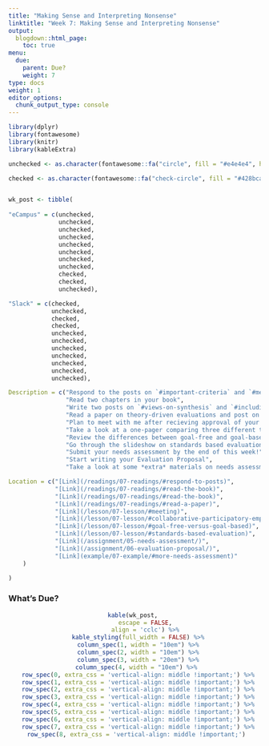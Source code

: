 ```yaml
---
title: "Making Sense and Interpreting Nonsense"
linktitle: "Week 7: Making Sense and Interpreting Nonsense"
output:
  blogdown::html_page:
    toc: true
menu:
  due:
    parent: Due?
    weight: 7
type: docs
weight: 1
editor_options: 
  chunk_output_type: console
---
```


```r
library(dplyr)
library(fontawesome)
library(knitr)
library(kableExtra)
```

```r
unchecked <- as.character(fontawesome::fa("circle", fill = "#e4e4e4", height = "15px"))

checked <- as.character(fontawesome::fa("check-circle", fill = "#428bca", height = "15px"))


wk_post <- tibble(
  
"eCampus" = c(unchecked, 
              unchecked,
              unchecked,
              unchecked,
              unchecked,
              unchecked,
              unchecked,
              unchecked,
              checked,
              checked,
              unchecked),

"Slack" = c(checked,
            unchecked,
            checked,
            checked,
            unchecked,
            unchecked,
            unchecked,
            unchecked,
            unchecked,
            unchecked,
            unchecked),

Description = c("Respond to the posts on `#important-criteria` and `#merit-disagreement`",
                "Read two chapters in your book",
                "Write two posts on `#views-on-synthesis` and `#including-kec-parts`",
                "Read a paper on theory-driven evaluations and post on `#tde`",
                "Plan to meet with me after recieving approval of your proposal, but prior to implementing the evaluation",
                "Take a look at a one-pager comparing three different types of evaluations",
                "Review the differences between goal-free and goal-based evaluations",
                "Go through the slideshow on standards based evaluations",
                "Submit your needs assessment by the end of this week!",
                "Start writing your Evaluation Proposal",
                "Take a look at some *extra* materials on needs assessments"),

Location = c("[Link](/readings/07-readings/#respond-to-posts)",
             "[Link](/readings/07-readings/#read-the-book)",
             "[Link](/readings/07-readings/#read-the-book)",                
             "[Link](/readings/07-readings/#read-a-paper)",
             "[Link](/lesson/07-lesson/#meeting)",
             "[Link](/lesson/07-lesson/#collaborative-participatory-empowerment-evaluation)",
             "[Link](/lesson/07-lesson/#goal-free-versus-goal-based)",
             "[Link](/lesson/07-lesson/#standards-based-evaluation)",
             "[Link](/assignment/05-needs-assessment/)",
             "[Link](/assignment/06-evaluation-proposal/)",
             "[Link](example/07-example/#more-needs-assessment)"
    )

)
```


### What's Due?
<center>
```r
kable(wk_post, 
      escape = FALSE,
      align = 'cclc') %>%
  kable_styling(full_width = FALSE) %>%
  column_spec(1, width = "10em") %>%
  column_spec(2, width = "10em") %>%
  column_spec(3, width = "20em") %>%
  column_spec(4, width = "10em") %>% 
  row_spec(0, extra_css = 'vertical-align: middle !important;') %>%
  row_spec(1, extra_css = 'vertical-align: middle !important;') %>%
  row_spec(2, extra_css = 'vertical-align: middle !important;') %>%
  row_spec(3, extra_css = 'vertical-align: middle !important;') %>%
  row_spec(4, extra_css = 'vertical-align: middle !important;') %>%
  row_spec(5, extra_css = 'vertical-align: middle !important;') %>%
  row_spec(6, extra_css = 'vertical-align: middle !important;') %>%
  row_spec(7, extra_css = 'vertical-align: middle !important;') %>%
  row_spec(8, extra_css = 'vertical-align: middle !important;') 
```
</center>
